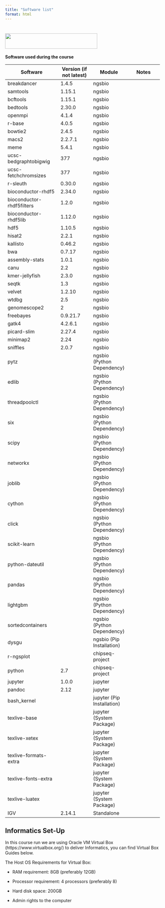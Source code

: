 ```yaml
---
title: "Software list"
format: html
---
```


# <img src="https://coursesandconferences.wellcomeconnectingscience.org/wp-content/themes/wcc_courses_and_conferences/dist/assets/svg/logo.svg" width="300" height="50"/>

**Software used during the course**

| Software | Version (if not latest) | Module | Notes |
|-------------------------|----------------|----------------|----------------|
| breakdancer | 1.4.5 | ngsbio |  |
| samtools | 1.15.1 | ngsbio |  |
| bcftools | 1.15.1 | ngsbio |  |
| bedtools | 2.30.0 | ngsbio |  |
| openmpi | 4.1.4 | ngsbio |  |
| r-base | 4.0.5 | ngsbio |  |
| bowtie2 | 2.4.5 | ngsbio |  |
| macs2 | 2.2.7.1 | ngsbio |  |
| meme | 5.4.1 | ngsbio |  |
| ucsc-bedgraphtobigwig | 377 | ngsbio |  |
| ucsc-fetchchromsizes | 377 | ngsbio |  |
| r-sleuth | 0.30.0 | ngsbio |  |
| bioconductor-rhdf5 | 2.34.0 | ngsbio |  |
| bioconductor-rhdf5filters | 1.2.0 | ngsbio |  |
| bioconductor-rhdf5lib | 1.12.0 | ngsbio |  |
| hdf5 | 1.10.5 | ngsbio |  |
| hisat2 | 2.2.1 | ngsbio |  |
| kallisto | 0.46.2 | ngsbio |  |
| bwa | 0.7.17 | ngsbio |  |
| assembly-stats | 1.0.1 | ngsbio |  |
| canu | 2.2 | ngsbio |  |
| kmer-jellyfish | 2.3.0 | ngsbio |  |
| seqtk | 1.3 | ngsbio |  |
| velvet | 1.2.10 | ngsbio |  |
| wtdbg | 2.5 | ngsbio |  |
| genomescope2 | 2 | ngsbio |  |
| freebayes | 0.9.21.7 | ngsbio |  |
| gatk4 | 4.2.6.1 | ngsbio |  |
| picard-slim | 2.27.4 | ngsbio |  |
| minimap2 | 2.24 | ngsbio |  |
| sniffles | 2.0.7 | ngsbio |  |
| pytz |  | ngsbio (Python Dependency) |  |
| edlib |  | ngsbio (Python Dependency) |  |
| threadpoolctl |  | ngsbio (Python Dependency) |  |
| six |  | ngsbio (Python Dependency) |  |
| scipy |  | ngsbio (Python Dependency) |  |
| networkx |  | ngsbio (Python Dependency) |  |
| joblib |  | ngsbio (Python Dependency) |  |
| cython |  | ngsbio (Python Dependency) |  |
| click |  | ngsbio (Python Dependency) |  |
| scikit-learn |  | ngsbio (Python Dependency) |  |
| python-dateutil |  | ngsbio (Python Dependency) |  |
| pandas |  | ngsbio (Python Dependency) |  |
| lightgbm |  | ngsbio (Python Dependency) |  |
| sortedcontainers |  | ngsbio (Python Dependency) |  |
| dysgu |  | ngsbio (Pip Installation) |  |
| r-ngsplot |  | chipseq-project |  |
| python | 2.7 | chipseq-project |  |
| jupyter | 1.0.0 | jupyter |  |
| pandoc | 2.12 | jupyter |  |
| bash_kernel |  | jupyter (Pip Installation) |  |
| texlive-base |  | jupyter (System Package) |  |
| texlive-xetex |  | jupyter (System Package) |  |
| texlive-formats-extra |  | jupyter (System Package) |  |
| texlive-fonts-extra |  | jupyter (System Package) |  |
| texlive-luatex |  | jupyter (System Package) |  |
| IGV | 2.14.1 | Standalone |  |

## Informatics Set-Up

In this course run we are using Oracle VM Virtual Box (https://www.virtualbox.org/) to deliver Informatics, you can find Virtual Box Guides below.

The Host OS Requirements for Virtual Box:

-   RAM requirement: 8GB (preferably 12GB)

-   Processor requirement: 4 processors (preferably 8)

-   Hard disk space: 200GB

-   Admin rights to the computer
